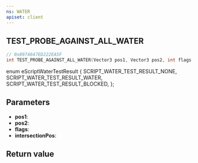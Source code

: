 ```yaml
---
ns: WATER
apiset: client
---
```

## TEST_PROBE_AGAINST_ALL_WATER

```c
// 0x8974647ED222EA5F
int TEST_PROBE_AGAINST_ALL_WATER(Vector3 pos1, Vector3 pos2, int flags, Vector3* intersectionPos);
```

enum eScriptWaterTestResult
{
	SCRIPT_WATER_TEST_RESULT_NONE,
	SCRIPT_WATER_TEST_RESULT_WATER,
	SCRIPT_WATER_TEST_RESULT_BLOCKED,
};

## Parameters
* **pos1**:
* **pos2**:
* **flags**:
* **intersectionPos**:

## Return value